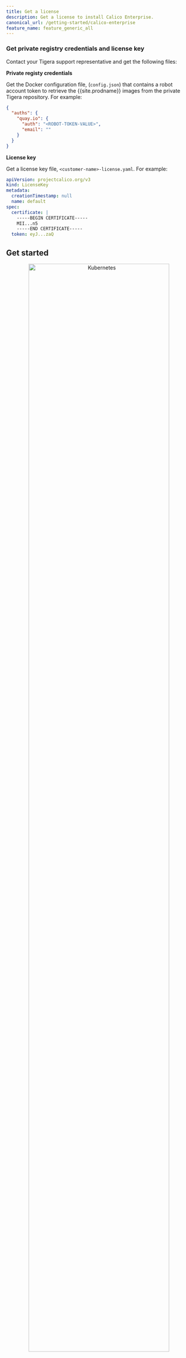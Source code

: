 ```yaml
---
title: Get a license
description: Get a license to install Calico Enterprise.
canonical_url: /getting-started/calico-enterprise
feature_name: feature_generic_all
---
```


### Get private registry credentials and license key

Contact your Tigera support representative and get the following files:

**Private registy credentials**

Get the Docker configuration file, (`config.json`) that contains a robot account token to retrieve the {{site.prodname}} images from the private Tigera repository. For example:

```json
{
  "auths": {
    "quay.io": {
      "auth": "<ROBOT-TOKEN-VALUE>",
      "email": ""
    }
  }
}
```

**License key**

Get a license key file, `<customer-name>-license.yaml`. For example:

```yaml
apiVersion: projectcalico.org/v3
kind: LicenseKey
metadata:
  creationTimestamp: null
  name: default
spec:
  certificate: |
    -----BEGIN CERTIFICATE-----
    MII...n5
    -----END CERTIFICATE-----
  token: eyJ...zaQ
```

## Get started

<div class="row">
  <div class="col-xs-6 col-md-3" style="text-align:center">
    <a href="{{site.baseurl}}/getting-started/kubernetes/" class="thumbnail">
      <img src="{{site.baseurl}}/images/kubernetes_logo.svg" alt="Kubernetes" width="87%">
    </a>
    Kubernetes
  </div>
  <div class="col-xs-6 col-md-3" style="text-align:center">
    <a href="{{site.baseurl}}/getting-started/kubernetes/eks" class="thumbnail">
      <img src="{{site.baseurl}}/images/icon-aws-amazon-eks.svg" alt="Amazon EKS" width="75%">
    </a>
    Amazon EKS
  </div>
  <div class="col-xs-6 col-md-3" style="text-align:center">
    <a href="{{site.baseurl}}/getting-started/kubernetes/aks" class="thumbnail">
      <img src="{{site.baseurl}}/images/icon-azure-kubernetes-services.svg" alt="Azure AKS" width="85%">
    </a>
    Azure AKS
  </div>
  <div class="col-xs-6 col-md-3" style="text-align:center">
    <a href="{{site.baseurl}}/getting-started/kubernetes/docker-enterprise" class="thumbnail">
      <img src="{{site.baseurl}}/images/Docker-R-Logo-08-2018-Monochomatic-RGB_Vertical-x3.jpg" alt="Docker Enterprise" width="98%">
    </a>
    Docker Enterprise
  </div>
  <div class="col-xs-6 col-md-3" style="text-align:center">
    <a href="{{site.baseurl}}/getting-started/openshift/installation" class="thumbnail">
      <img src="{{site.baseurl}}/images/OpenShift-LogoType.svg" alt="OpenShift" width="80%">
    </a>
    OpenShift
  </div>
</div>
